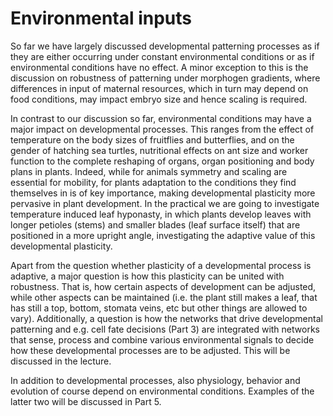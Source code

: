 # Environmental inputs 

So far we have largely discussed developmental patterning processes as if they are either occurring under constant environmental conditions or as if environmental conditions have no effect. A minor exception to this is the discussion on robustness of patterning under morphogen gradients, where differences in input of maternal resources, which in turn may depend on food conditions, may impact embryo size and hence scaling is required.  

 
In contrast to our discussion so far, environmental conditions may have a major impact on developmental processes. This ranges from the effect of temperature on the body sizes of fruitflies and butterflies, and on the gender of hatching sea turtles, nutritional effects on ant size and worker function to the complete reshaping of organs, organ positioning and body plans in plants. Indeed, while for animals symmetry and scaling are essential for mobility, for plants adaptation to the conditions they find themselves in is of key importance, making developmental plasticity more pervasive in plant development.  In the practical we are going to investigate temperature induced leaf hyponasty, in which plants develop leaves with longer petioles (stems) and smaller blades (leaf surface itself) that are positioned in a more upright angle, investigating the adaptive value of this developmental plasticity. 

 
Apart from the question whether plasticity of a developmental process is adaptive, a major question is how this plasticity can be united with robustness. That is, how certain aspects of development can be adjusted, while other aspects can be maintained (i.e. the plant still makes a leaf, that has still a top, bottom, stomata veins, etc but other things are allowed to vary). Additionally, a question is how the networks that drive developmental patterning and e.g. cell fate decisions (Part 3) are integrated with networks that sense, process and combine various environmental signals to decide how these developmental processes are to be adjusted. This will be discussed in the lecture. 


In addition to developmental processes, also physiology, behavior and evolution of course depend on environmental conditions. Examples of the latter two will be discussed in Part 5. 